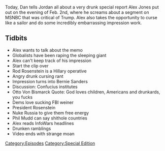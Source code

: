 {{DEFAULTSORT:
    #_EPISODE_0126:February 2, 2018 (Special Report)
}}{{Episode
    | title           = February 2, 2018 (Special Report)
    | caption         = [https://knowledgefight.libsyn.com/knowledge-fight-feb-2-2018-special-report Listen to this episode on Libsyn]
    | episodeNumber   = 126
    | length          = 01:38:22
    | airDate         = February 5, 2018
    | coverageDate    = February 2, 2018
    | episodeType     = [[:Category:Special Edition|Special Edition]]
    | appearance      = [[Rod Rosenstein]], [[Bernie Sanders]], [[Phil Mudd]]
    | oocDrop         = Fuck you!
    | previousEpisode = [[125: Project Camelot's War In Heaven]]
    | nextEpisode     = [[127: February 8, 2018]]
}}

{{Stub}}

Today, Dan tells Jordan all about a very drunk special report Alex Jones put out on the evening of Feb. 2nd, where he screams about a segment on MSNBC that was critical of Trump. Alex also takes the opportunity to curse like a sailor and do some incredibly embarrassing impression work.

==Tidbits==

*Alex wants to talk about the memo
*Globalists have been raping the sleeping giant
*Alex can't keep track of his impression
*Start the clip over
*Rod Rosenstein is a Hillary operative
*Angry drunk cursing rant
*Impression turns into Bernie Sanders
*Discussion: Confucius institutes
*Otto Von Bismarck Quote: God loves children, Americans and drunkards, you fucks
*Dems love sucking FBI weiner
*President Rosenstein
*Nuke Russia to give them free energy
*Phil Mudd can say shithole countries
*Alex reads InfoWars headlines
*Drunken ramblings
*Video ends with strange moan

[[Category:Episodes]]
[[Category:Special Edition]]
